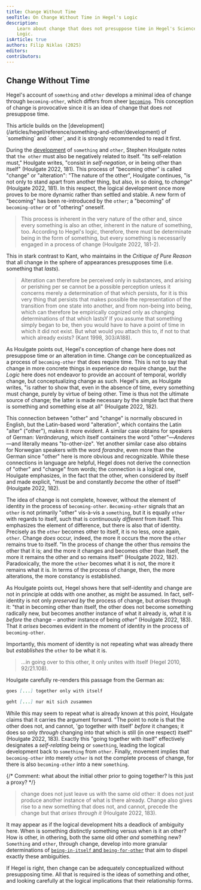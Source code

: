 ```yaml
---
title: Change Without Time
seoTitle: On Change Without Time in Hegel's Logic
description:
    Learn about change that does not presuppose time in Hegel's Science of
    Logic.
isArticle: true
authors: Filip Niklas (2025)
editors:
contributors:
---
```


## Change Without Time

Hegel's account of `something` and `other` develops a minimal idea of change
through `becoming-other`, which differs from sheer
[`becoming`](/articles/hegel/reference/becoming/development). This conception of
change is provocative since it is an idea of change that does _not_ presuppose
time.


<Callout>
    This article builds on the
    [development](/articles/hegel/reference/something-and-other/development) of
    `something` and `other`, and it is strongly recommended to read it first.
</Callout>

During the
[development](/articles/hegel/reference/something-and-other/development) of
`something` and `other`, Stephen Houlgate notes that `the other` must also be
negatively related to itself. "Its self-relation must," Houlgate writes,
"consist in _self-negation_, or in being other than itself" (Houlgate 2022,
181). This process of "becoming other" is called "change" or "alteration": "The
nature of the other", Houlgate continues, "is not only to stand apart from
another thing, but also, in so doing, to _change_" (Houlgate 2022, 181). In this
respect, the logical development once more proves to be more dynamic rather than
settled and stable. A new form of "becoming" has been re-introduced by the
`other`; a "becoming" of `becoming-other` or of "othering" oneself.

> This process is inherent in the very nature of the other and, since every
> something is also an other, inherent in the nature of something, too.
> According to Hegel's logic, therefore, there must be determinate being in the
> form of something, but every something is necessarily engaged in a process of
> change (Houlgate 2022, 181-2).

This in stark contrast to Kant, who maintains in the _Critique of Pure Reason_
that all change in the sphere of appearances presupposes time (i.e. something
that _lasts_).

> Alteration can therefore be perceived only in substances, and arising or
> perishing per se cannot be a possible perception unless it concerns merely a
> determination of that which persists, for it is this very thing that persists
> that makes possible the representation of the transition from one state into
> another, and from non-being into being, which can therefore be empirically
> cognized only as changing determinations of that which lastsY If you assume
> that something simply began to be, then you would have to have a point of time
> in which it did not exist. But what would you attach this to, if not to that
> which already exists? (Kant 1998, 303/A188).

As Houlgate points out, Hegel's conception of change here does not presuppose
time or an alteration in time. Change _can_ be conceptualized as a process of
`becoming-other` that does require time. This is not to say that change in more
concrete things in experience _do_ require change, but the _Logic_ here does not
endeavor to provide an account of temporal, worldly change, but conceptualizing
change as such. Hegel's aim, as Houlgate writes, "is rather to show that, even
in the absence of time, every something must change, purely by virtue of being
other. Time is thus not the ultimate source of change; the latter is made
necessary by the simple fact that there is something and something else at all"
(Houlgate 2022, 182).

This connection between "other" and "change" is normally obscured in English,
but the Latin-based word "alteration", which contains the Latin "alter"
("other"), makes it more evident. A similar case obtains for speakers of German:
_Veränderung_, which itself containers the word
"other"&mdash;_Anderes_&mdash;and literally means "to-other-ize". Yet another
similar case also obtains for Norwegian speakers with the word _forandre_, even
more than the German since "other" here is more obvious and recognizable. While
these connections in language are helpful, Hegel does not derive the connection
of "other" and "change" from words; the connection is a logical one, Houlgate
emphasizes, in the fact that the other, when considered by itself and made
explicit, "must be and constantly _become_ the other of itself" (Houlgate 2022,
182).

The idea of change is not complete, however, without the element of identity in
the process of `becoming-other`. `Becoming-other` signals that an `other` is not
primarily "other" vis-à-vis a `something`, but it is equally `other` with
regards to itself, such that is continuously _different_ from itself. This
emphasizes the element of difference, but there is also that of identity.
Precisely as the `other` becomes other to itself, it is no less, once again,
`other`. Change _does_ occur, indeed, the more it occurs the more the `other`
remains true to itself. "In the process of change the other thus _remains_ the
other that it is; and the more it changes and becomes other than itself, the
more it remains the other and so remains itself" (Houlgate 2022, 182).
Paradoxically, the more the `other` becomes what it is not, the more it remains
what it is. In terms of the process of change, then, the more alterations, the
more constancy is established.

As Houlgate points out, Hegel shows here that self-identity and change are not
in principle at odds with one another, as might be assumed. In fact,
self-identity is not only _preserved by_ the process of change, but _arises_
through it: "that in becoming other than itself, the other does not become
something radically new, but becomes another instance of what it already is,
what it is _before_ the change &ndash; another instance of being _other_"
(Houlgate 2022, 183). That it _arises_ becomes evident in the moment of identity
in the process of `becoming-other`.

Importantly, this moment of identity is not repeating what was already there but
_establishes_ the `other` to be what it is.

> ...in going over to this other, it only unites with itself (Hegel 2010,
> 92/21.108).

Houlgate carefully re-renders this passage from the German as:

```md
goes [...] together only with itself

geht [...] nur mit sich zusammen
```

While this may seem to repeat what is already known at this point, Houlgate
claims that it carries the argument forward. "The point to note is that the
other does not, and cannot, 'go together with itself' _before_ it changes; it
does so only _through_ changing into that which is still (in one respect)
itself" (Houlgate 2022, 183). Exactly this "going together with itself"
effectively designates a _self-relating_ being or `something`, leading the
logical development back to `something` from `other`. Finally, movement implies
that `becoming-other` into merely `other` is not the complete process of change,
for there is also `becoming-other` into a new `something`.

{/* Comment: what about the initial other prior to going together? Is this just a proxy? */}

> change does not just leave us with the same old other: it does not just
> produce another instance of what is there already. Change also gives rise to a
> new something that does not, and cannot, precede the change but that _arises
> through it_ (Houlgate 2022, 183).

It may appear as if the logical development hits a deadlock of ambiguity here.
When is something distinctly something versus when is it an other? How is other,
in othering, both the same old other _and_ something new? `Something` and
`other`, through change, develop into more granular determinations of
[`being-in-itself` and `being-for-other`](/articles/hegel/reference/something-and-other/development#being-for-other-and-being-in-itself)
that aim to dispel exactly these ambiguities.

If Hegel is right, then change can be adequately conceptualized without
presupposing time. All that is required is the ideas of something and other, and
looking carefully at the logical implications that their relationship forms.
